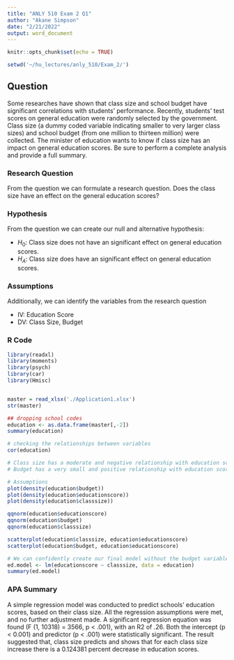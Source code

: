 ```yaml
---
title: "ANLY 510 Exam 2 Q1"
author: "Akane Simpson"
date: "2/21/2022"
output: word_document
---
```


```r
knitr::opts_chunk$set(echo = TRUE)

setwd('~/hu_lectures/anly_510/Exam_2/')
```

## Question

  Some researches have shown that class size and school budget have significant correlations with students’ performance. Recently, students' test scores on general education were randomly selected by the government. Class size (a dummy coded variable indicating smaller to very larger class sizes) and school budget (from one million to thirteen million) were collected. The minister of education wants to know if class size has an impact on general education scores. Be sure to perform a complete analysis and provide a full summary.
  
### Research Question
From the question we can formulate a research question. Does the class size have an effect on the general education scores?

### Hypothesis

  From the question we can create our null and alternative hypothesis:
  
  - $H_0$: Class size does not have an significant effect on general education scores.
  - $H_A$: Class size does have an significant effect on general education scores.

### Assumptions

  Additionally, we can identify the variables from the research question

  - IV: Education Score
  - DV: Class Size, Budget

### R Code
```r
library(readxl)
library(moments)
library(psych)
library(car)
library(Hmisc)


master = read_xlsx('./Application1.xlsx')
str(master)

## dropping school codes
education <- as.data.frame(master[,-2])
summary(education)

# checking the relationships between variables
cor(education)

# Class size has a moderate and negative relationship with education scores
# Budget has a very small and positive relationship with education scores

# Assumptions
plot(density(education$budget))
plot(density(education$educationscore))
plot(density(education$classsize))

qqnorm(education$educationscore)
qqnorm(education$budget)
qqnorm(education$classsize)

scatterplot(education$classsize, education$educationscore)
scatterplot(education$budget, education$educationscore)

# We can confidently create our final model without the budget variable
ed.model <- lm(educationscore ~ classsize, data = education)
summary(ed.model)
```

### APA Summary

A simple regression model was conducted to predict schools’ education scores, based on their class size. All the regression assumptions were met, and no further adjustment made. A significant regression equation was found (F (1, 10318) = 3566, p < .001), with an R2 of .26. Both the intercept (p < 0.001) and predictor (p < .001) were statistically significant. The result suggested that, class size predicts and shows that for each class size increase there is a 0.124381 percent decrease in education scores.
  	